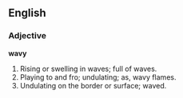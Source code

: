 ==English==

===Adjective===

'''wavy'''

#Rising or swelling in waves; full of waves.
#Playing to and fro; undulating; as, wavy flames.
#Undulating on the border or surface; waved.